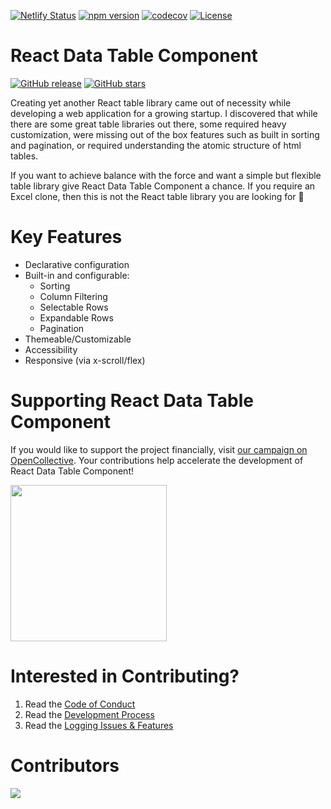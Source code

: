 
<Meta title="Getting Started/Introduction" id="getting-started-intro" />

[![Netlify Status](https://api.netlify.com/api/v1/badges/26e0d16d-a986-46b1-9097-1a76c10d7cad/deploy-status)](https://app.netlify.com/sites/react-data-table-component/deploys) [![npm version](https://badge.fury.io/js/react-data-table-component.svg)](https://badge.fury.io/js/react-data-table-component) [![codecov](https://codecov.io/gh/jbetancur/react-data-table-component/branch/master/graph/badge.svg)](https://codecov.io/gh/jbetancur/react-data-table-component) [![License](https://img.shields.io/badge/License-Apache%202.0-blue.svg)](https://opensource.org/licenses/Apache-2.0)

# React Data Table Component

[![GitHub release](https://img.shields.io/github/release/jbetancur/react-data-table-component.svg)](https://GitHub.com/jbetancur/react-data-table-component/releases/) [![GitHub stars](https://img.shields.io/github/stars/jbetancur/react-data-table-component.svg?style=social&label=Star&maxAge=2592000)](https://GitHub.com/jbetancur/react-data-table-component/stargazers/)

Creating yet another React table library came out of necessity while developing a web application for a growing startup. I discovered that while there are some great table libraries out there, some required heavy customization, were missing out of the box features such as built in sorting and pagination, or required understanding the atomic structure of html tables.

If you want to achieve balance with the force and want a simple but flexible table library give React Data Table Component a chance. If you require an Excel clone, then this is not the React table library you are looking for 👋

# Key Features

- Declarative configuration
- Built-in and configurable:
  - Sorting
  - Column Filtering
  - Selectable Rows
  - Expandable Rows
  - Pagination
- Themeable/Customizable
- Accessibility
- Responsive (via x-scroll/flex)

# Supporting React Data Table Component

If you would like to support the project financially, visit
[our campaign on OpenCollective](https://opencollective.com/react-data-table-component). Your contributions help accelerate the development of React Data Table Component!

<a href="https://opencollective.com/react-data-table-component" target="_blank">
	<img src="https://opencollective.com/react-data-table-component/contribute/button@2x.png?color=blue" width="250px" />
</a>

# Interested in Contributing?

1. Read the [Code of Conduct](/docs/getting-started-coc--page)
2. Read the [Development Process](/docs/development--page)
3. Read the [Logging Issues & Features](/docs/getting-started-issues--page)

# Contributors

<a href="https://github.com/jbetancur/react-data-table-component/graphs/contributors">
	<img src="https://opencollective.com/react-data-table-component/contributors.svg?width=890" />
</a>
